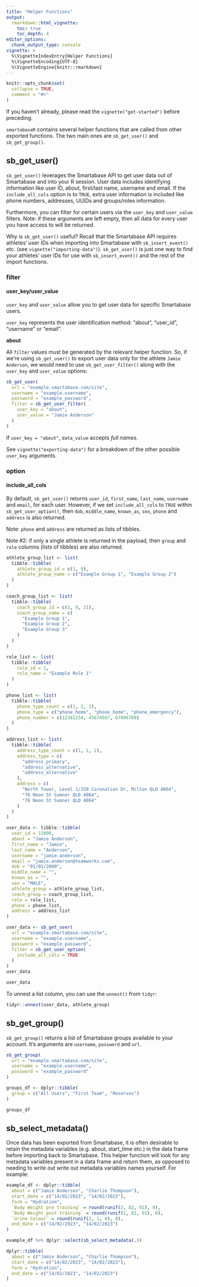 ```yaml
---
title: "Helper Functions"
output: 
  rmarkdown::html_vignette:
    toc: true
    toc_depth: 4
editor_options:
  chunk_output_type: console
vignette: >
  %\VignetteIndexEntry{Helper Functions}
  %\VignetteEncoding{UTF-8}
  %\VignetteEngine{knitr::rmarkdown}
---
```


```r
knitr::opts_chunk$set(
  collapse = TRUE,
  comment = "#>"
)
```

If you haven't already, please read the `vignette("get-started")` before preceding.

`smartabaseR` contains several helper functions that are called from other exported functions. The two main ones are `sb_get_user()` and `sb_get_group()`.

## sb_get_user()

`sb_get_user()` leverages the Smartabase API to get user data out of Smartabase and into your R session. User data includes identifying information like user ID, about, first/last name, username and email. If the `include_all_cols` option is to `TRUE`, extra user information is included like phone numbers, addresses, UUIDs and groups/roles information.

Furthermore, you can filter for certain users via the `user_key` and `user_value` filters. Note: if these arguments are left empty, then all data for every user you have access to will be returned.

Why is `sb_get_user()` useful? Recall that the Smartabase API requires athletes' user IDs when importing into Smartabase with `sb_insert_event()` etc. (see `vignette("importing-data")`). `sb_get_user()` is just one way to find your athletes' user IDs for use with `sb_insert_event()` and the rest of the import functions.

### filter

#### user_key/user_value

`user_key` and `user_value` allow you to get user data for specific Smartabase users.

`user_key` represents the user identification method: "about", "user_id", "username" or "email". 

**about**

All `filter` values must be generated by the relevant helper function. So, if we're using `sb_get_user()` to export user data only for the athlete `Jamie Anderson`, we would need to use `sb_get_user_filter()` along with the `user_key` and `user_value` options:

```r
sb_get_user(
  url = "example.smartabase.com/site",
  username = "example.username",
  password = "example_password",
  filter = sb_get_user_filter(
    user_key = "about",
    user_value = "Jamie Anderson"
  )
)
```

If `user_key = "about"`, `data_value` accepts *full names*.

See `vignette("exporting-data")` for a breakdown of the other possible `user_key` arguments. 


### option

#### include_all_cols

By default, `sb_get_user()` returns `user_id`, `first_name`, `last_name`, `username` and `email`, for each user. However, if we set `include_all_cols` to `TRUE` within `sb_get_user_option()`, then `dob`, `middle_name`, `known_as`, `sex`, `phone` and `address` is also returned. 

Note: `phone` and `address` are returned as lists of tibbles. 

Note #2: if only a single athlete is returned in the payload, then `group` and `role` columns (lists of tibbles) are also returned.

```r
athlete_group_list <- list(
  tibble::tibble(
    athlete_group_id = c(1, 9),
    athlete_group_name = c("Example Group 1", "Example Group 2")
  )
)

coach_group_list <- list(
  tibble::tibble(
    coach_group_id = c(1, 9, 21),
    coach_group_name = c(
      "Example Group 1",
      "Example Group 2",
      "Example Group 3"
    )
  )
)

role_list <- list(
  tibble::tibble(
    role_id = 1,
    role_name = "Example Role 1"
  )
)

phone_list <- list(
  tibble::tibble(
    phone_type_count = c(1, 2, 1),
    phone_type = c("phone_home", "phone_home", "phone_emergency"),
    phone_number = c(12341234, 45674567, 67896789)
  )
)

address_list <- list(
  tibble::tibble(
    address_type_count = c(1, 1, 2),
    address_type = c(
      "address_primary",
      "address_alternative",
      "address_alternative"
    ),
    address = c(
      "North Tower, Level 1/339 Coronation Dr, Milton QLD 4064",
      "76 Neon St Sumner QLD 4064",
      "76 Neon St Sumner QLD 4064"
    )
  )
)

user_data <- tibble::tibble(
  user_id = 12000,
  about = "Jamie Anderson",
  first_name = "Jamie",
  last_name = "Anderson",
  username = "jamie.anderson",
  email = "jamie.anderson@teamworks.com",
  dob = "01/01/2000",
  middle_name = "",
  known_as = "",
  sex = "MALE",
  athlete_group = athlete_group_list,
  coach_group = coach_group_list,
  role = role_list,
  phone = phone_list,
  address = address_list
)
```

```r
user_data <- sb_get_user(
  url = "example.smartabase.com/site",
  username = "example.username",
  password = "example_password",
  filter = sb_get_user_option(
    include_all_cols = TRUE
  )
)
user_data
```

```r
user_data
```

To unnest a list column, you can use the `unnest()` from `tidyr`:

```r
tidyr::unnest(user_data, athlete_group)
```

## sb_get_group()

`sb_get_group()` returns a list of Smartabase groups available to your account. It's arguments are `username`, `password` and `url`.

```r
sb_get_group(
  url = "example.smartabase.com/site",
  username = "example.username",
  password = "example_password"
)
```

```r
groups_df <- dplyr::tibble(
  group = c("All Users", "First Team", "Reserves")
)

groups_df
```


## sb_select_metadata() 

Once data has been exported from Smartabase, it is often desirable to retain the metadata variables (e.g. about, start_time etc.) in the data frame before importing back to Smartabase. This helper function will look for any metadata variables present in a data frame and return them, as opposed to needing to write out write out metadata variables names yourself. For example:

```r
example_df <- dplyr::tibble(
  about = c("Jamie Anderson", "Charlie Thompson"),
  start_date = c("14/02/2023", "14/02/2023"),
  form = "Hydration",
  `Body Weight pre training` = round(runif(2, 82, 92), 0),
  `Body Weight post training` = round(runif(2, 82, 92), 0),
  `Urine Colour` = round(runif(2, 1, 8), 0),
  end_date = c("14/02/2023", "14/02/2023")
)

example_df %>% dplyr::select(sb_select_metadata(.))
```


```r
dplyr::tibble(
  about = c("Jamie Anderson", "Charlie Thompson"),
  start_date = c("14/02/2023", "14/02/2023"),
  form = "Hydration",
  end_date = c("14/02/2023", "14/02/2023")
)
```
